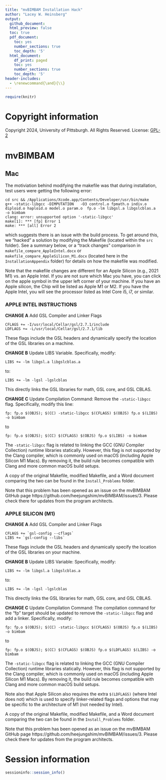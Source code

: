 ```yaml
---
title: "mvBIMBAM Installation Hack"
author: "Lacey W. Heinsberg"
output:
  github_document:
  html_preview: false
  toc: true
  pdf_document:
    toc: yes
    number_sections: true
    toc_depth: '5'
  html_document:
    df_print: paged
    toc: yes
    number_sections: true
    toc_depth: '5'
header-includes: 
  - \renewcommand{\and}{\\}
---
```


```r
require(knitr)
```

# Copyright information 

Copyright 2024, University of Pittsburgh. All Rights Reserved.
License: [GPL-2](https://www.gnu.org/licenses/old-licenses/gpl-2.0.en.html)

# mvBIMBAM 

## Mac 

The motiviation behind modifying the makefile was that during installation, test users were getting the following error: 

```
cd src && /Applications/Xcode.app/Contents/Developer/usr/bin/make
g++ -static-libgcc -DIMPUTATION   -O3 control.o fpmath.o indiv.o diploid.o haploid.o model.o param.o  fp.o -lm libgsl.a libgslcblas.a  -o bimbam
clang: error: unsupported option '-static-libgcc'
make[1]: *** [fp] Error 1
make: *** [all] Error 2
```

which suggests there is an issue with the build process. To get around this, we "hacked" a solution by modifying the Makefile (located within the `src` folder). See a summary below, or a "track changes" comparison in `makefile_compare_AppleIntel.docx` or `makefile_compare_AppleSilicon_M1.docx` (located here in the `InstallationAppendix` folder) for details on how the makefile was modified. 

Note that the makefile changes are different for an Apple Silicon (e.g., 2021 M1) vs. an Apple Intel. If you are not sure which Mac you have, you can click on the apple symbol in the upper left corner of your machine. If you have an Apple silicon, the Chip will be listed as Apple M1 or M2. If you have the Apple Intel, you will see the processor listed as Intel Core i5, i7, or similar.


### APPLE INTEL INSTRUCTIONS

**CHANGE A** Add GSL Compiler and Linker Flags

```
CFLAGS += -I/usr/local/Cellar/gsl/2.7.1/include
LDFLAGS += -L/usr/local/Cellar/gsl/2.7.1/lib
```

These flags include the GSL headers and dynamically specify the location of the GSL libraries on a machine. 

**CHANGE B** Update LIBS Variable. Specifically, modify: 

```
LIBS += -lm libgsl.a libgslcblas.a
```

to: 

```
LIBS += -lm -lgsl -lgslcblas
```

This directly links the GSL libraries for math, GSL core, and GSL CBLAS.

**CHANGE C** Update Compilation Command: Remove the `-static-libgcc` flag. Specifically, modify this line:

```
fp: fp.o $(OBJS); $(CC) -static-libgcc $(CFLAGS) $(OBJS) fp.o $(LIBS) -o bimbam
```

to 

```
fp: fp.o $(OBJS); $(CC) $(CFLAGS) $(OBJS) fp.o $(LIBS) -o bimbam
```

The `-static-libgcc` flag is related to linking the GCC (GNU Compiler Collection) runtime libraries statically. However, this flag is not supported by the Clang compiler, which is commonly used on macOS (including Apple Silicon M1 Macs). By removing it, the build rule becomes compatible with Clang and more common macOS build setups.

A copy of the original Makefile, modified Makefile, and a Word document comparing the two can be found in the `Install_Problems` folder.

Note that this problem has been opened as an issue on the mvBIMBAM GitHub page https://github.com/heejungshim/mvBIMBAM/issues/3. Please check there for updates from the program architects. 

### APPLE SILICON (M1)

**CHANGE A** Add GSL Compiler and Linker Flags
```
CFLAGS += `gsl-config --cflags`
LIBS += `gsl-config --libs`
```

These flags include the GSL headers and dynamically specify the location of the GSL libraries on your machine. 

**CHANGE B** Update LIBS Variable: Specifically, modify: 

```
LIBS += -lm libgsl.a libgslcblas.a
```

to: 

```
LIBS += -lm -lgsl -lgslcblas
```

This directly links the GSL libraries for math, GSL core, and GSL CBLAS.

**CHANGE C** Update Compilation Command: The compilation command for the "fp" target should be updated to remove the `-static-libgcc` flag and add a linker. Specifically, modify:

```
fp: fp.o $(OBJS); $(CC) -static-libgcc $(CFLAGS) $(OBJS) fp.o $(LIBS) -o bimbam
```

to 

```
fp: fp.o $(OBJS); $(CC) $(CFLAGS) $(OBJS) fp.o $(LDFLAGS) $(LIBS) -o bimbam
```

The `-static-libgcc` flag is related to linking the GCC (GNU Compiler Collection) runtime libraries statically. However, this flag is not supported by the Clang compiler, which is commonly used on macOS (including Apple Silicon M1 Macs). By removing it, the build rule becomes compatible with Clang and more common macOS build setups. 

Note also that Apple Silicon also requires the extra `$(LDFLAGS)` (where Intel does not) which is used to specify linker-related flags and options that may be specific to the architecture of M1 (not needed by Intel). 

A copy of the original Makefile, modified Makefile, and a Word document comparing the two can be found in the `Install_Problems` folder.

Note that this problem has been opened as an issue on the mvBIMBAM GitHub page https://github.com/heejungshim/mvBIMBAM/issues/3. Please check there for updates from the program architects.

# Session information

```r
sessioninfo::session_info()
```
